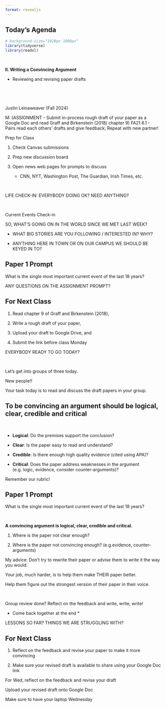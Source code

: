 ```yaml
---
format: revealjs
---
```



## Today's Agenda {background-image="Images/background-news_v2.png" .center}

```r
# background-size="1920px 1080px"
library(tidyverse)
library(readxl)
```

<br>

::: {.r-fit-text}
**II. Writing a Convincing Argument**

- Reviewing and revising paper drafts
:::

<br>

<br>

::: r-stack
Justin Leinaweaver (Fall 2024)
:::

::: notes
M: (ASSIGNMENT - Submit in-process rough draft of your paper as a Google Doc and read Graff and Birkenstein (2018) chapter 9) FA21 6.1 - Pairs read each others' drafts and give feedback; Repeat with new partner!


Prep for Class

1. Check Canvas submissions

2. Prep new discussion board

3. Open news web pages for prompts to discuss
    - CNN, NYT, Washington Post, The Guardian, Irish Times, etc.

<br>

LIFE CHECK-IN: EVERYBODY DOING OK? NEED ANYTHING?

<br>

Current Events Check-in

SO, WHAT'S GOING ON IN THE WORLD SINCE WE MET LAST WEEK?

- WHAT BIG STORIES ARE YOU FOLLOWING / INTERESTED IN? WHY?

- ANYTHING HERE IN TOWN OR ON OUR CAMPUS WE SHOULD BE KEYED IN TO?
:::



## Paper 1 Prompt {background-image="Images/background-gentle_lines_v3.png" .center}

What is the single most important current event of the last 18 years?

::: notes

ANY QUESTIONS ON THE ASSIGNMENT PROMPT?

:::



## For Next Class {background-image="Images/background-blue_triangles_flipped.png" .center}

1. Read chapter 9 of Graff and Birkenstein (2018),

2. Write a rough draft of your paper,

3. Upload your draft to Google Drive, and

4. Submit the link before class Monday

::: notes

EVERYBODY READY TO GO TODAY?

<br>

Let's get into groups of three today.

New people!!

Your task today is to read and discuss the draft papers in your group.

:::



## To be convincing an argument should be logical, clear, credible and critical {background-image="Images/background-gentle_lines_v3.png" .center}

<br>

- **Logical**: Do the premises support the conclusion?

- **Clear**: Is the paper easy to read and understand?

- **Credible**: Is there enough high quality evidence (cited using APA)?

- **Critical**: Does the paper address weaknesses in the argument (e.g. logic, evidence, consider counter-arguments)?

::: notes

Remember our rubric!

:::



## Paper 1 Prompt {background-image="Images/background-gentle_lines_v3.png" .center}

What is the single most important current event of the last 18 years?

<br>

**A convincing argument is logical, clear, credible and critical.**

1. Where is the paper not clear enough?

2. Where is the paper not convincing enough? (e.g.evidence, counter-arguments)

::: notes

My advice: Don't try to rewrite their paper or advise them to write it the way you would.

Your job, much harder, is to help them make THEIR paper better.

Help them figure out the strongest version of their paper in their voice.

<br>

Group review done? Reflect on the feedback and write, write, write!



* Come back together at the end *

LESSONS SO FAR? THINGS WE ARE STRUGGLING WITH?

:::



## For Next Class {background-image="Images/background-blue_triangles_flipped.png" .center}

1. Reflect on the feedback and revise your paper to make it more convincing

2. Make sure your revised draft is available to share using your Google Doc link

::: notes

For Wed, reflect on the feedback and revise your draft

Upload your revised draft onto Google Doc

Make sure to have your laptop Wednesday

:::
